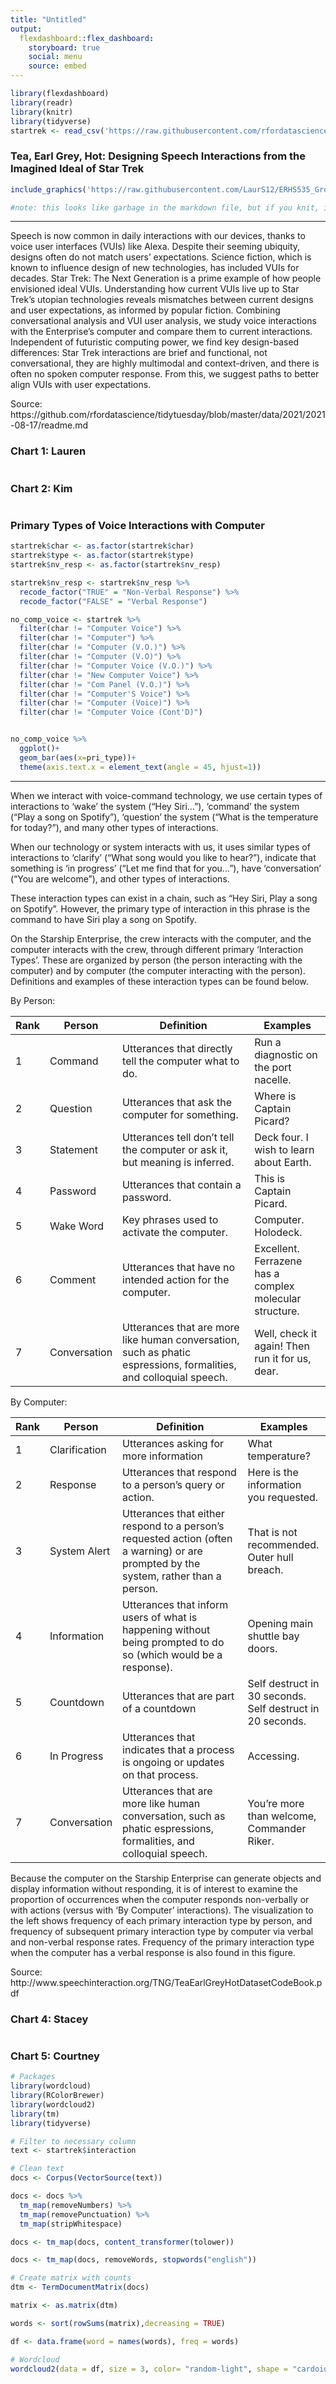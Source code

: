 ```yaml
---
title: "Untitled"
output: 
  flexdashboard::flex_dashboard:
    storyboard: true
    social: menu
    source: embed
---
```


```r
library(flexdashboard)
library(readr)
library(knitr)
library(tidyverse)
startrek <- read_csv('https://raw.githubusercontent.com/rfordatascience/tidytuesday/master/data/2021/2021-08-17/computer.csv')

```


### Tea, Earl Grey, Hot: Designing Speech Interactions from the Imagined Ideal of Star Trek

```r
include_graphics('https://raw.githubusercontent.com/LaurS12/ERHS535_Group_Project/main/Images/data_description.png')

#note: this looks like garbage in the markdown file, but if you knit, it shows up correct.
```

***

Speech is now common in daily interactions with our devices, thanks to voice user interfaces (VUIs) like Alexa. Despite their seeming ubiquity, designs often do not match users’ expectations. Science fiction, which is known to influence design of new technologies, has included VUIs for decades. Star Trek: The Next Generation is a prime example of how people envisioned ideal VUIs. Understanding how current VUIs live up to Star Trek’s utopian technologies reveals mismatches between current designs and user expectations, as informed by popular fiction. Combining conversational analysis and VUI user analysis, we study voice interactions with the Enterprise’s computer and compare them to current interactions. Independent of futuristic computing power, we find key design-based differences: Star Trek interactions are brief and functional, not conversational, they are highly multimodal and context-driven, and there is often no spoken computer response. From this, we suggest paths to better align VUIs with user expectations.

Source: https://github.com/rfordatascience/tidytuesday/blob/master/data/2021/2021-08-17/readme.md


### Chart 1: Lauren

```r

```

### Chart 2: Kim

```r

```

### Primary Types of Voice Interactions with Computer

```r
startrek$char <- as.factor(startrek$char)
startrek$type <- as.factor(startrek$type)
startrek$nv_resp <- as.factor(startrek$nv_resp)

startrek$nv_resp <- startrek$nv_resp %>% 
  recode_factor("TRUE" = "Non-Verbal Response") %>% 
  recode_factor("FALSE" = "Verbal Response")

no_comp_voice <- startrek %>%
  filter(char != "Computer Voice") %>% 
  filter(char != "Computer") %>% 
  filter(char != "Computer (V.O.)") %>% 
  filter(char != "Computer (V.O)") %>% 
  filter(char != "Computer Voice (V.O.)") %>% 
  filter(char != "New Computer Voice") %>% 
  filter(char != "Com Panel (V.O.)") %>% 
  filter(char != "Computer'S Voice") %>% 
  filter(char != "Computer (Voice)") %>% 
  filter(char != "Computer Voice (Cont'D)")


no_comp_voice %>% 
  ggplot()+
  geom_bar(aes(x=pri_type))+
  theme(axis.text.x = element_text(angle = 45, hjust=1))
```

***

When we interact with voice-command technology, we use certain types of interactions to 'wake' the system ("Hey Siri..."), 'command' the system ("Play a song on Spotify"), 'question' the system ("What is the temperature for today?"), and many other types of interactions. 

When our technology or system interacts with us, it uses similar types of interactions to 'clarify' ("What song would you like to hear?"), indicate that something is 'in progress' ("Let me find that for you..."), have 'conversation' ("You are welcome"), and other types of interactions.

These interaction types can exist in a chain, such as "Hey Siri, Play a song on Spotify". However, the primary type of interaction in this phrase is the command to have Siri play a song on Spotify. 

On the Starship Enterprise, the crew interacts with the computer, and the computer interacts with the crew, through different primary 'Interaction Types'. These are organized by person (the person interacting with the computer) and by computer (the computer interacting with the person). Definitions and examples of these interaction types can be found below. 

By Person:

| Rank | Person       | Definition                                                                                                        | Examples                                                |
|------|--------------|-------------------------------------------------------------------------------------------------------------------|---------------------------------------------------------|
| 1    | Command      | Utterances that directly tell the computer what to do.                                                            | Run a diagnostic on the port nacelle.                   |
| 2    | Question     | Utterances that ask the computer for something.                                                                   | Where is Captain Picard?                                |
| 3    | Statement    | Utterances tell don't tell the computer or ask it, but meaning is inferred.                                       | Deck four. I wish to learn about Earth.                 |
| 4    | Password     | Utterances that contain a password.                                                                               | This is Captain Picard.                                 |
| 5    | Wake Word    | Key phrases used to activate the computer.                                                                        | Computer. Holodeck.                                     |
| 6    | Comment      | Utterances that have no intended action for the computer.                                                         | Excellent. Ferrazene has a complex molecular structure. |
| 7    | Conversation | Utterances that are more like human conversation, such as phatic espressions, formalities, and colloquial speech. | Well, check it again! Then run it for us, dear.         |


By Computer:

| Rank | Person        | Definition                                                                                                                           | Examples                                                  |
|------|---------------|--------------------------------------------------------------------------------------------------------------------------------------|-----------------------------------------------------------|
| 1    | Clarification | Utterances asking for more information                                                                                               | What temperature?                                         |
| 2    | Response      | Utterances that respond to a person's query or action.                                                                               | Here is the information you requested.                    |
| 3    | System Alert  | Utterances that either respond to a person's requested action (often a warning) or are prompted by the system, rather than a person. | That is not recommended. Outer hull breach.               |
| 4    | Information   | Utterances that inform users of what is happening without being prompted to do so (which would be a response).                       | Opening main shuttle bay doors.                           |
| 5    | Countdown     | Utterances that are part of a countdown                                                                                              | Self destruct in 30 seconds. Self destruct in 20 seconds. |
| 6    | In Progress   | Utterances that indicates that a process is ongoing or updates on that process.                                                      | Accessing.                                                |
| 7    | Conversation  | Utterances that are more like human conversation, such as phatic espressions, formalities, and colloquial speech.                    | You're more than welcome,  Commander Riker.               |

Because the computer on the Starship Enterprise can generate objects and display information without responding, it is of interest to examine the proportion of occurrences when the computer responds non-verbally or with actions (versus with 'By Computer' interactions). The visualization to the left shows frequency of each primary interaction type by person, and frequency of subsequent primary interaction type by computer via verbal and non-verbal response rates. Frequency of the primary interaction type when the computer has a verbal response is also found in this figure.

Source: http://www.speechinteraction.org/TNG/TeaEarlGreyHotDatasetCodeBook.pdf

### Chart 4: Stacey

```r

```

### Chart 5: Courtney

```r
# Packages
library(wordcloud)
library(RColorBrewer)
library(wordcloud2)
library(tm)
library(tidyverse)

# Filter to necessary column
text <- startrek$interaction

# Clean text
docs <- Corpus(VectorSource(text))

docs <- docs %>%
  tm_map(removeNumbers) %>%
  tm_map(removePunctuation) %>%
  tm_map(stripWhitespace)

docs <- tm_map(docs, content_transformer(tolower))

docs <- tm_map(docs, removeWords, stopwords("english"))

# Create matrix with counts
dtm <- TermDocumentMatrix(docs)

matrix <- as.matrix(dtm) 

words <- sort(rowSums(matrix),decreasing = TRUE) 

df <- data.frame(word = names(words), freq = words)

# Wordcloud
wordcloud2(data = df, size = 3, color= "random-light", shape = "cardoid", backgroundColor = "black")

```
